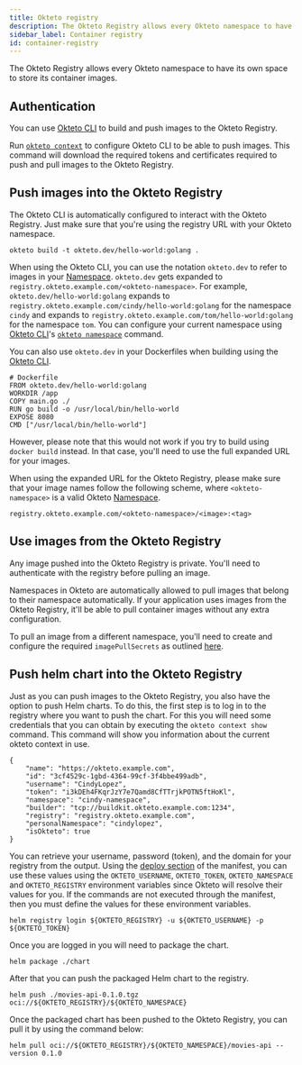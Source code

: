 ```yaml
---
title: Okteto registry
description: The Okteto Registry allows every Okteto namespace to have its own space to store its container images
sidebar_label: Container registry
id: container-registry
---
```


The Okteto Registry allows every Okteto namespace to have its own space to store its container images.

## Authentication

You can use [Okteto CLI](core/using-okteto-cli.mdx) to build and push images to the Okteto Registry.

Run [`okteto context`](reference/okteto-cli.mdx#context) to configure Okteto CLI to be able to push images. This command will download the required tokens and certificates required to push and pull images to the Okteto Registry.

## Push images into the Okteto Registry

The Okteto CLI is automatically configured to interact with the Okteto Registry. Just make sure that you're using the registry URL with your Okteto namespace.

```console
okteto build -t okteto.dev/hello-world:golang .
```

When using the Okteto CLI, you can use the notation `okteto.dev` to refer to images in your [Namespace](core/components/namespaces.mdx). `okteto.dev` gets expanded to `registry.okteto.example.com/<okteto-namespace>`. For example, `okteto.dev/hello-world:golang` expands to `registry.okteto.example.com/cindy/hello-world:golang` for the namespace `cindy` and expands to `registry.okteto.example.com/tom/hello-world:golang` for the namespace `tom`. You can configure your current namespace using [Okteto CLI](core/using-okteto-cli.mdx)'s [`okteto namespace`](reference/okteto-cli.mdx#namespace) command.

You can also use `okteto.dev` in your Dockerfiles when building using the [Okteto CLI](core/using-okteto-cli.mdx). 

```
# Dockerfile 
FROM okteto.dev/hello-world:golang
WORKDIR /app
COPY main.go ./
RUN go build -o /usr/local/bin/hello-world
EXPOSE 8080
CMD ["/usr/local/bin/hello-world"]
```

However, please note that this would not work if you try to build using `docker build` instead. In that case, you'll need to use the full expanded URL for your images.

When using the expanded URL for the Okteto Registry, please make sure that your image names follow the following scheme, where `<okteto-namespace>` is a valid Okteto [Namespace](core/components/namespaces.mdx).

```
registry.okteto.example.com/<okteto-namespace>/<image>:<tag>
```

## Use images from the Okteto Registry

Any image pushed into the Okteto Registry is private. You'll need to authenticate with the registry before pulling an image.

Namespaces in Okteto are automatically allowed to pull images that belong to their namespace automatically. If your application uses images from the Okteto Registry, it'll be able to pull container images without any extra configuration.

To pull an image from a different namespace, you'll need to create and configure the required `imagePullSecrets` as outlined [here](reference/faqs.mdx#how-to-use-private-images).

## Push helm chart into the Okteto Registry

Just as you can push images to the Okteto Registry, you also have the option to push Helm charts. To do this, the first step is to log in to the registry where you want to push the chart. For this you will need some credentials that you can obtain by executing the `okteto context show` command. This command will show you information about the current okteto context in use.

```
{
    "name": "https://okteto.example.com",
    "id": "3cf4529c-1gbd-4364-99cf-3f4bbe499adb",
    "username": "CindyLopez",
    "token": "i3kDEh4FKqrJzY7e7Qamd8CfTTrjkPOTN5ftHoKl",
    "namespace": "cindy-namespace",
    "builder": "tcp://buildkit.okteto.example.com:1234",
    "registry": "registry.okteto.example.com",
    "personalNamespace": "cindylopez",
    "isOkteto": true
}
```

You can retrieve your username, password (token), and the domain for your registry from the output. Using the [deploy section](https://www.okteto.com/docs/reference/cli/#deploy) of the manifest, you can use these values using the `OKTETO_USERNAME`, `OKTETO_TOKEN`, `OKTETO_NAMESPACE` and `OKTETO_REGISTRY` environment variables since Okteto will resolve their values for you. If the commands are not executed through the manifest, then you must define the values for these environment variables.

```
helm registry login ${OKTETO_REGISTRY} -u ${OKTETO_USERNAME} -p ${OKTETO_TOKEN}
```

Once you are logged in you will need to package the chart. 

```
helm package ./chart
```

After that you can push the packaged Helm chart to the registry.

```
helm push ./movies-api-0.1.0.tgz oci://${OKTETO_REGISTRY}/${OKTETO_NAMESPACE}
```

Once the packaged chart has been pushed to the Okteto Registry, you can pull it by using the command below:

```
helm pull oci://${OKTETO_REGISTRY}/${OKTETO_NAMESPACE}/movies-api --version 0.1.0
```